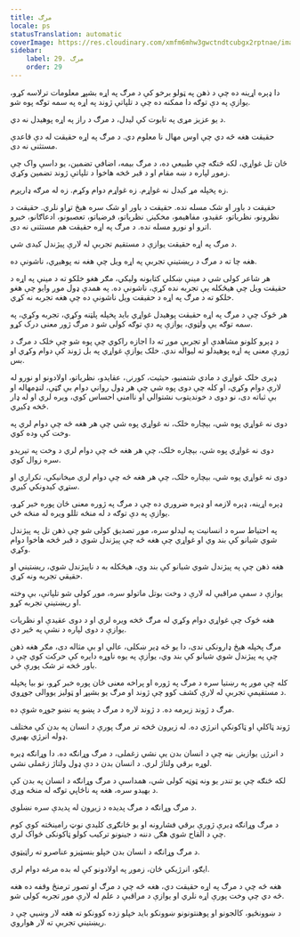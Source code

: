 ```yaml
---
title: مرګ
locale: ps
statusTranslation: automatic
coverImage: https://res.cloudinary.com/xmfm6mhw3gwctndtcubgx2rptnae/image/upload/v1740337243/small_cover_educacion_fundamental_a051170f1c.webp
sidebar:
    label: 29. مرګ
    order: 29
---
```

دا ډېره اړینه ده چې د ذهن په ټولو برخو کې د مرګ په اړه بشپړ معلومات ترلاسه کړو، یوازې په دې توګه دا ممکنه ده چې د تلپاتې ژوند په اړه په سمه توګه پوه شو.

د یو عزیز مړی په تابوت کې لیدل، د مرګ د راز په اړه پوهیدل نه دي.

حقیقت هغه څه دي چې اوس مهال نا معلوم دي. د مرګ په اړه حقیقت له دې قاعدې مستثنی نه دی.

ځان تل غواړي، لکه څنګه چې طبیعي ده، د مرګ بیمه، اضافي تضمین، یو داسې واک چې زموږ لپاره د ښه مقام او د قبر څخه هاخوا د تلپاتې ژوند تضمین وکړي.

زه پخپله مړ کیدل نه غواړم. زه غواړم دوام وکړم. زه له مرګه ډاریږم.

حقیقت د باور او شک مسله نده. حقیقت د باور او شک سره هیڅ تړاو نلري. حقیقت د نظرونو، نظریاتو، عقیدو، مفاهیمو، مخکینۍ نظریاتو، فرضیاتو، تعصبونو، ادعاګانو، خبرو اترو او نورو مسله نده. د مرګ په اړه حقیقت هم مستثنی نه دی.

د مرګ په اړه حقیقت یوازې د مستقیم تجربې له لارې پیژندل کیدی شي.

هغه چا ته د مرګ د ریښتینې تجربې په اړه ویل چې هغه نه پوهیږي، ناشونې ده.

هر شاعر کولی شي د مینې ښکلي کتابونه ولیکي، مګر هغو خلکو ته د مینې په اړه د حقیقت ویل چې هیڅکله یې تجربه نده کړې، ناشونې ده. په همدې ډول موږ وایو چې هغو خلکو ته د مرګ په اړه د حقیقت ویل ناشونې ده چې هغه تجربه نه کړي.

هر څوک چې د مرګ په اړه حقیقت پوهیدل غواړي باید پخپله پلټنه وکړي، تجربه وکړي، په سمه توګه یې ولټوي، یوازې په دې توګه کولی شو د مرګ ژور معنی درک کړو.

د ډېرو کلونو مشاهدې او تجربې موږ ته دا اجازه راکوي چې پوه شو چې خلک د مرګ د ژورې معنی په اړه پوهیدلو ته لیواله ندي. خلک یوازې غواړي په بل ژوند کې دوام وکړي او بس.

ډیری خلک غواړي د مادي شتمنیو، حیثیت، کورنۍ، عقایدو، نظریاتو، اولادونو او نورو له لارې دوام وکړي، او کله چې دوی پوه شي چې هر ډول رواني دوام بې ګټې، لنډمهاله او بې ثباته دی، نو دوی د خوندیتوب نشتوالي او ناامني احساس کوي، ویره لري او له ډار څخه ډکیږي.

دوی نه غواړي پوه شي، بېچاره خلک، نه غواړي پوه شي چې هر هغه څه چې دوام لري په وخت کې وده کوي.

دوی نه غواړي پوه شي، بېچاره خلک، چې هر هغه څه چې دوام لري د وخت په تیریدو سره زوال کوي.

دوی نه غواړي پوه شي، بېچاره خلک، چې هر هغه څه چې دوام لري میخانیکي، تکراري او ستړي کیدونکي کیږي.

ډېره اړینه، ډېره لازمه او ډېره ضروري ده چې د مرګ په ژوره معنی ځان پوره خبر کړو، یوازې په دې توګه د له منځه تللو ویره له منځه ځي.

په احتیاط سره د انسانیت په لیدلو سره، موږ تصدیق کولی شو چې ذهن تل په پیژندل شوي شیانو کې بند وي او غواړي چې هغه څه چې پیژندل شوي د قبر څخه هاخوا دوام وکړي.

هغه ذهن چې په پیژندل شوي شیانو کې بند وي، هیڅکله به د ناپیژندل شوي، ریښتیني او حقیقي تجربه ونه کړي.

یوازې د سمې مراقبې له لارې د وخت بوتل ماتولو سره، موږ کولی شو تلپاتې، بې وخته او ریښتینې تجربه کړو.

هغه څوک چې غواړي دوام وکړي له مرګ څخه ویره لري او د دوی عقیدې او نظریات یوازې د دوی لپاره د نشې په څیر دي.

مرګ پخپله هیڅ ډارونکی ندی، دا یو څه ډیر ښکلی، عالي او بې مثاله دی، مګر هغه ذهن چې په پیژندل شوي شیانو کې بند وي، یوازې په یوه ناوړه دایره کې حرکت کوي چې د باور څخه تر شک پورې ځي.

کله چې موږ په رښتیا سره د مرګ په ژوره او پراخه معنی ځان پوره خبر کړو، نو بیا پخپله د مستقیمې تجربې له لارې کشف کوو چې ژوند او مرګ یو بشپړ او ټولیز یووالی جوړوي.

مرګ د ژوند زیرمه ده. د ژوند لاره د مرګ د پښو په نښو جوړه شوې ده.

ژوند ټاکلې او ټاکونکې انرژي ده. له زیږون څخه تر مرګ پورې د انسان په بدن کې مختلف ډوله انرژي بهیږي.

د انرژۍ یوازینۍ بڼه چې د انسان بدن یې نشي زغملی، د مرګ وړانګه ده. دا وړانګه ډیره لوړه برقي ولتاژ لري. د انسان بدن د دې ډول ولتاژ زغملی نشي.

لکه څنګه چې یو تندر یو ونه ټوټه کولی شي، همداسې د مرګ وړانګه د انسان په بدن کې د بهیدو سره، هغه په ​​ناڅاپي توګه له منځه وړي.

د مرګ وړانګه د مرګ پدیده د زیږون له پدیدې سره نښلوي.

د مرګ وړانګه ډیرې ژورې برقي فشارونه او یو ځانګړی کلیدي نوټ رامینځته کوي کوم چې د القاح شوي هګۍ دننه د جینونو ترکیب کولو ټاکونکی ځواک لري.

د مرګ وړانګه د انسان بدن خپلو بنسټیزو عناصرو ته راټیټوي.

ایګو، انرژيکي ځان، زموږ په اولادونو کې له بده مرغه دوام لري.

هغه څه چې د مرګ په اړه حقیقت دي، هغه څه چې د مرګ او تصور ترمنځ وقفه ده هغه څه دي چې وخت پورې اړه نلري او یوازې د مراقبې د علم له لارې موږ تجربه کولی شو.

د ښوونځیو، کالجونو او پوهنتونونو ښوونکو باید خپلو زده کوونکو ته هغه لار وښيي چې د ریښتیني تجربې ته لار هواروي.

